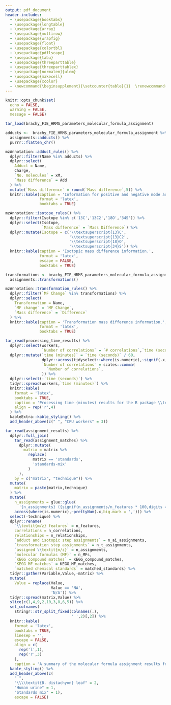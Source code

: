 ```yaml
---
output: pdf_document
header-includes:
  - \usepackage{booktabs}
  - \usepackage{longtable}
  - \usepackage{array}
  - \usepackage{multirow}
  - \usepackage{wrapfig}
  - \usepackage{float}
  - \usepackage{colortbl}
  - \usepackage{pdflscape}
  - \usepackage{tabu}
  - \usepackage{threeparttable}
  - \usepackage{threeparttablex}
  - \usepackage[normalem]{ulem}
  - \usepackage{makecell}
  - \usepackage{xcolor}
  - \newcommand{\beginsupplement}{\setcounter{table}{1}  \renewcommand{\thetable}{S\arabic{table}}}
---
```


```r
knitr::opts_chunk$set(
  echo = FALSE,
  warning = FALSE,
  message = FALSE)
```

\beginsupplement

```r
tar_load(brachy_FIE_HRMS_parameters_molecular_formula_assignment)

adducts <-  brachy_FIE_HRMS_parameters_molecular_formula_assignment %>% 
  assignments::adducts() %>% 
  purrr::flatten_chr()

mzAnnotation::adduct_rules() %>% 
  dplyr::filter(Name %in% adducts) %>% 
  dplyr::select(
    Adduct = Name,
    Charge,
    `No. molecules` = xM,
    `Mass difference` = Add
  ) %>% 
  mutate(`Mass difference` = round(`Mass difference`,5)) %>% 
  knitr::kable(caption = 'Information for positive and negative mode adducts used for calculating ionisation products.',
               format = 'latex',
               booktabs = TRUE)
```

```r
mzAnnotation::isotope_rules() %>% 
  dplyr::filter(Isotope %in% c('13C','13C2','18O','34S')) %>% 
  dplyr::select(Isotope,
                `Mass difference` = `Mass Difference`) %>%
  dplyr::mutate(Isotope = c('\\textsuperscript{13}C',
                            '\\textsuperscript{13}C2',
                            '\\textsuperscript{18}O',
                            '\\textsuperscript{34}S')) %>% 
  knitr::kable(caption = 'Isotopic mass difference information.',
               format = 'latex',
               escape = FALSE,
               booktabs = TRUE)
```

```r
transformations <- brachy_FIE_HRMS_parameters_molecular_formula_assignment %>% 
  assignments::transformations()

mzAnnotation::transformation_rules() %>% 
  dplyr::filter(`MF Change` %in% transformations) %>% 
  dplyr::select(
    Transformation = Name,
    `MF change` = `MF Change`,
    `Mass difference` = `Difference`
  ) %>% 
  knitr::kable(caption = 'Transformation mass difference information.',
               format = 'latex',
               booktabs = TRUE)
```

```r
tar_read(processing_time_results) %>% 
  dplyr::select(workers,
                `Number of correlations` = `# correlations`,`time (seconds)`) %>% 
  dplyr::mutate(`time (minutes)` = `time (seconds)` / 60,
                dplyr::across(tidyselect::where(is.numeric),~signif(.x,digits = 3)),
                `Number of correlations` = scales::comma(
                  `Number of correlations`,
                )) %>% 
  dplyr::select(-`time (seconds)`) %>% 
  tidyr::spread(workers,`time (minutes)`) %>% 
  knitr::kable(
    format = 'latex',
    booktabs = TRUE,
    caption = 'Processing time (minutes) results for the R package \\textit{assignments}. Feature \\textit{m/z} were used from spiked urine matrix and the numbers of correlations limited by using the correlations with the highest absolute coefficients up to the designated number. Molecular formula assignment was then performed across the range of numbers of central processing unit (CPU) workers.',
    align = rep('r',4)
  ) %>% 
  kableExtra::kable_styling() %>% 
  add_header_above(c(" ", "CPU workers" = 3))
```

```r
tar_read(assignment_results) %>%
  dplyr::full_join(
    tar_read(assignment_matches) %>% 
      dplyr::mutate(
        matrix = matrix %>% 
          replace(
            matrix == 'standards',
            'standards-mix'
          )
      ), 
    by = c("matrix", "technique")) %>% 
  mutate(
    matrix = paste(matrix,technique)
  ) %>%
  mutate(
    n_assignments = glue::glue(
      '{n_assignments} ({signif(n_assignments/n_features * 100,digits = 3)}\\%)'),
    across(where(is.numeric),~prettyNum(.x,big.mark = ','))) %>%
  select(-technique) %>% 
  dplyr::rename(
    `\\textit{m/z} features` = n_features,
    correlations = n_correlations,
    relationships = n_relationships,
    `adduct and isotopic step assignments` = n_ai_assignments,
    `transformation step assignments` = n_t_assignments,
    `assigned \\textit{m/z}` = n_assignments,
    `molecular formulas (MF)` = n_MFs,
    `KEGG compound matches` = KEGG_compound_matches,
    `KEGG MF matches` = KEGG_MF_matches,
    `matched chemical standards` = matched_standards) %>% 
  tidyr::gather(Variable,Value,-matrix) %>% 
  mutate(
    Value = replace(Value,
                    Value == 'NA',
                    'N/A')) %>% 
  tidyr::spread(matrix,Value) %>% 
  slice(c(1,4,9,2,10,3,8,6,5)) %>%
  set_colnames(
    stringr::str_split_fixed(colnames(.),
                             ' ',2)[,2]) %>% 
  knitr::kable(
    format = 'latex',
    booktabs = TRUE,
    linesep = '',
    escape = FALSE,
    align = c(
      rep('l',1),
      rep('r',3)
    ),
    caption = 'A summary of the molecular formula assignment results for the example sample matrices. The number of matched chemical standards is given as the number of unique molecular formulas.') %>%
  kable_styling() %>%
  add_header_above(c(
    " ",
    "\\\\textit{B. distachyon} leaf" = 2,
    "Human urine" = 1,
    "Standards mix" = 1),
    escape = FALSE)
```

